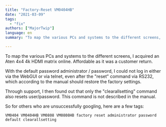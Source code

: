 ```yaml
---
title: "Factory-Reset VM0404HB"
date: "2021-03-09"
tags: 
  - "fix"
authors: ["MajorTwip"]
language: en
summary: "To map the various PCs and systems to the different screens, I acquired an Aten 4x4 4k HDMI matrix online. Affordable as it was a customer return."

---
```

To map the various PCs and systems to the different screens, I acquired an Aten 4x4 4k HDMI matrix online. Affordable as it was a customer return.

With the default password administrator / password, I could not log in either via the WebGUI or via telnet, even after the "reset" command via RS232, which according to the manual should restore the factory settings.

Through support, I then found out that only the "clearallsetting" command also resets user/password. This command is not described in the manual.

So for others who are unsuccessfully googling, here are a few tags:

```text
VM0404 VM0404HB VM0808 VM0808HB factory reset administrator password default clearallsetting
```
